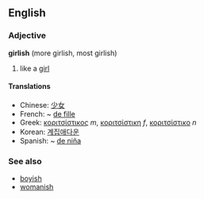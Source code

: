 ==English==
===Adjective===
'''girlish''' (more girlish, most girlish)

# like a [[girl]]

====Translations====
*Chinese: [[少女]]
*French: ~ [[de fille]]
*Greek: [[κοριτσίστικος]] ''m'', [[κοριτσίστικη]] ''f'', [[κοριτσίστικο]] ''n''
*Korean: [[계집애다운]]
*Spanish: ~ [[de niña]]

===See also===
*[[boyish]]
*[[womanish]]